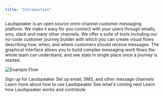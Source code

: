 ```yaml
---
title: "Introduction"
---
```

Laudspeaker is an open source omni-channel customer messaging platform. We make
it easy for you connect with your users through emails, sms, slack and many
other channels. We offer a suite of tools including our no-code customer journey
builder with which you can create visual flows describing how, when, and where
customers should receive messages. The graphical interface allows you to build
complex messaging work flows the whole team can understand, and see stats in
single place once a journey is started.

![Example Flow](/images/guides/overview/example_flow-e67fa171d181259f3e86fb5703411e08.png)

<CardGroup>

<Card title="Get started" icon="check-to-slot" href="https://app.laudspeaker.com/signup">
  Sign up for Laudspeaker
</Card>

<Card title="Send a message" icon="messages" href="/getting-started">
  Set up email, SMS, and other message channels
</Card>

<Card title="Product Manual" icon="readme" href="/product-manual">
  Learn more about how to use Laudspeaker
</Card>

<Card title="Roadmap" icon="road" href="/">
  See what's coming next
</Card>

<Card title="Developer" icon="rectangle-terminal" href="/developer">
  Learn how Laudspeaker works and contribute
</Card>

</CardGroup>
